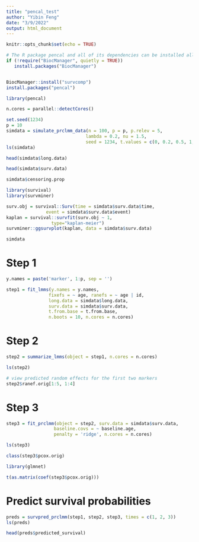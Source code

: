 ```yaml
---
title: "pencal_test"
author: "Yibin Feng"
date: "3/9/2022"
output: html_document
---
```


```r
knitr::opts_chunk$set(echo = TRUE)
```

```r
# The R package pencal and all of its dependencies can be installed all in one go using:
if (!require("BiocManager", quietly = TRUE)) 
   install.packages("BiocManager") 


BiocManager::install("survcomp")
install.packages("pencal")
```


```r
library(pencal)

n.cores = parallel::detectCores()
```


```r
set.seed(1234) 
p = 10 
simdata = simulate_prclmm_data(n = 100, p = p, p.relev = 5,  
                              lambda = 0.2, nu = 1.5, 
                              seed = 1234, t.values = c(0, 0.2, 0.5, 1, 1.5, 2)) 
ls(simdata)
```

```r
head(simdata$long.data)
```

```r
head(simdata$surv.data)
```

```r
simdata$censoring.prop
```

```r
library(survival)
library(survminer)
```


```r
surv.obj = survival::Surv(time = simdata$surv.data$time,  
               event = simdata$surv.data$event) 
kaplan = survival::survfit(surv.obj ~ 1,   
                 type="kaplan-meier") 
survminer::ggsurvplot(kaplan, data = simdata$surv.data)
```

```r
simdata
```


# Step 1

```r
y.names = paste('marker', 1:p, sep = '') 

step1 = fit_lmms(y.names = y.names,  
                fixefs = ~ age, ranefs = ~ age | id,  
                long.data = simdata$long.data,  
                surv.data = simdata$surv.data, 
                t.from.base = t.from.base, 
                n.boots = 10, n.cores = n.cores)
```

# Step 2

```r
step2 = summarize_lmms(object = step1, n.cores = n.cores)
```

```r
ls(step2)
```


```r
# view predicted random effects for the first two markers 
step2$ranef.orig[1:5, 1:4]
```

# Step 3

```r
step3 = fit_prclmm(object = step2, surv.data = simdata$surv.data, 
                  baseline.covs = ~ baseline.age, 
                  penalty = 'ridge', n.cores = n.cores)
```

```r
ls(step3)
```

```r
class(step3$pcox.orig)
```

```r
library(glmnet)
```

```r
t(as.matrix(coef(step3$pcox.orig)))
```

# Predict survival probabilities

```r
preds = survpred_prclmm(step1, step2, step3, times = c(1, 2, 3)) 
ls(preds)
```

```r
head(preds$predicted_survival)
```





